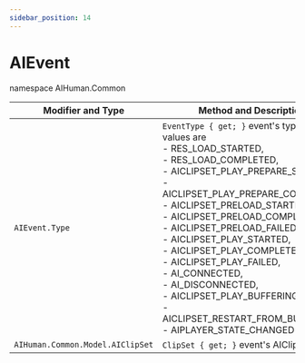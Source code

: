 ```yaml
---
sidebar_position: 14
---
```


# AIEvent

namespace AIHuman.Common

| Modifier and Type | Method and Description |
| ----------------- | ---------------------- |
| `AIEvent.Type`   |  `EventType { get; }` event's type. The values are <br/>- RES_LOAD_STARTED, <br/>- RES_LOAD_COMPLETED, <br/>- AICLIPSET_PLAY_PREPARE_STARTED, <br/>- AICLIPSET_PLAY_PREPARE_COMPLETED, <br/>- AICLIPSET_PRELOAD_STARTED, <br/>- AICLIPSET_PRELOAD_COMPLETED, <br/>- AICLIPSET_PRELOAD_FAILED, <br/>- AICLIPSET_PLAY_STARTED, <br/>- AICLIPSET_PLAY_COMPLETED, <br/>- AICLIPSET_PLAY_FAILED, <br/>- AI_CONNECTED, <br/>- AI_DISCONNECTED, <br/>- AICLIPSET_PLAY_BUFFERING, <br/>- AICLIPSET_RESTART_FROM_BUFFERING, <br/>- AIPLAYER_STATE_CHANGED |
| `AIHuman.Common.Model.AIClipSet`   |  `ClipSet { get; }` event's AIClipSet  |


